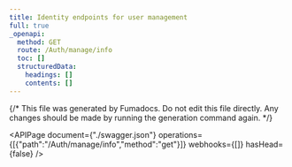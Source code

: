 ```yaml
---
title: Identity endpoints for user management
full: true
_openapi:
  method: GET
  route: /Auth/manage/info
  toc: []
  structuredData:
    headings: []
    contents: []
---
```


{/* This file was generated by Fumadocs.
Do not edit this file directly. Any changes should be made by running the generation command again. */}

<APIPage document={"./swagger.json"} operations={[{"path":"/Auth/manage/info","method":"get"}]} webhooks={[]} hasHead={false} />